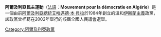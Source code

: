 {{expand|time=2014-04-05T04:54:28+00:00}}
{{unreferenced|time=2014-04-05T04:54:28+00:00}}
'''阿爾及利亞民主運動'''（[[法語|法語]]：'''Mouvement pour la démocratie en Algérie'''）是一個由前[[阿爾及利亞總統|阿爾及利亞總統]][[艾哈邁德·本·貝拉|艾哈邁德·本·貝拉]]於1984年創立的溫和[[伊斯蘭主義|伊斯蘭主義]]政黨，該政黨曾杯葛在2002年舉行的該屆全國人民議會選舉。

[[Category:阿爾及利亞政黨|Category:阿爾及利亞政黨]]